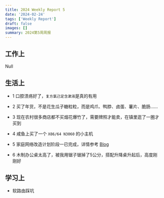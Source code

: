 ```yaml
---
title: 2024 Weekly Report 5
date: '2024-02-24'
tags: ['Weekly Report']
draft: false
images: []
summary: 2024第5周周报
---
```


<TOCInline toc={props.toc}/>

## 工作上

Null

## 生活上

- 1 口腔溃疡好了，`复方氯己定含漱液`是真的有用

- 2 买了年货，不是花生瓜子糖粒粒，而是鸡爪、鸭脖、卤蛋、薯片、脆肠......

- 3 现在农村很多商店都不买烟花爆竹了，需要牌照才能卖，在镇里逛了一圈才买到

- 4 咸鱼上买了一个 `X86/64 N3060` 的小主机

- 5 家庭网络改造计划阶段一已完成，详情参考 [Blog](/blog/Software-Based-Router)

- 6 木制办公桌太高了，被我用锯子锯掉了5公分，搭配升降桌升起后，高度刚刚好

## 学习上

- 软路由踩坑






